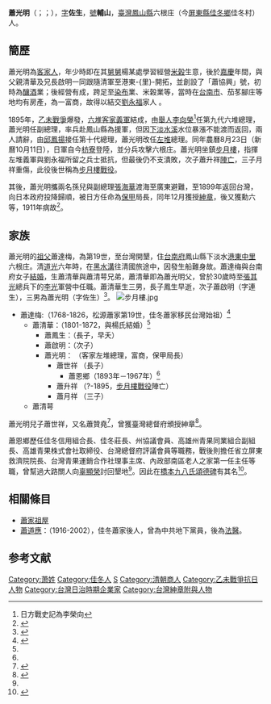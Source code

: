 {{Infobox Military Unit
| 顏色 = #FFFFFF
|unit_name=[[義軍|義軍]]將領
|image=[[File:蕭光明.jpg|200px]]
|caption=
|dates=
|country={{TWN-1895}}
|allegiance={{TWN-1895}}
|branch=
|type=[[軍隊|軍隊]]及[[家族|家族]]
|role=
|size=
|command_structure=
|current_commander=
|garrison=
|ceremonial_chief=
|colonel_of_the_regiment=
|nickname=
|patron=
|motto=
|colors=
|march=
|mascot=
|battles=[[乙未戰爭|乙未戰爭]]
|notable_commanders=
|anniversaries=
}}
'''蕭光明'''（{{lang-hak|Sêu kông-mìn}}；{{lang-nan-tw|Siau Kong-bêng}}；{{bd|1841年|8月11日|1911年|3月30日}}），[[表字|字]]'''佐生'''，[[號|號]]'''輔山'''，[[臺灣|臺灣]][[鳳山縣_(臺灣)|鳳山縣]]六根庄（今[[屏東縣|屏東縣]][[佳冬鄉|佳冬鄉]]佳冬村）人。

== 簡歷==


蕭光明為[[臺灣客家人|客家人]]，年少時即在其[[舅舅|舅舅]]楊某處學習經營[[米榖|米榖]]生意，後於[[嘉慶|嘉慶]]年間，與父親清華及兄長啟明一同跟隨清軍至港東-{里}-開拓，並創設了「蕭協興」號，初時為[[釀酒|釀酒]]業；後經營有成，跨足至[[染布|染布]]業、米榖業等，當時在[[台南市|台南市]]、茄苳腳庄等地均有房產，為一富商，故得以結交[[劉永福|劉永福]]家人 。

1895年，[[乙未戰爭|乙未戰爭]]爆發，[[六堆客家義軍|六堆客家義軍]]結成，由[[舉人|舉人]][[李向榮|李向榮]]<ref>日方戰史記為李榮向</ref>任第九代六堆總理，蕭光明任副總理，率兵赴鳳山縣為援軍，但因[[下淡水溪|下淡水溪]]水位暴漲不能渡而返回，兩人請辭，由[[邱鳳揚|邱鳳揚]]接任第十代總理，蕭光明改任[[左堆_(六堆)|左堆]]總理。同年農曆8月23日（新曆10月11日），日軍自今[[枋寮鄉|枋寮]]登陸，並分兵攻擊六根庄。蕭光明坐鎮[[步月樓|步月樓]]，指揮左堆義軍與劉永福所留之兵士抵抗，但最後仍不支潰敗，次子蕭升祥[[陣亡|陣亡]]，三子月祥重傷，此役後世稱為[[步月樓戰役|步月樓戰役]]。

其後，蕭光明攜兩名孫兒與副總理[[張海華_(台灣日治時期人物|張海華]]渡海至廣東避難，至1899年返回台灣，向日本政府投降歸順，被日方任命為[[保甲|保甲]]局長，同年12月獲授[[臺灣紳章|紳章]]，後又獲勳六等，1911年病故<ref>{{cite web|author=張子文|title=臺灣歷史人物小傳--明清暨日據時期 / 蕭光明|url=http://memory.ncl.edu.tw/tm_cgi/hypage.cgi?HYPAGE=toolbox_figure_detail.hpg&project_id=twpeop&dtd_id=15&subject_name=%E8%87%BA%E7%81%A3%E6%AD%B7%E5%8F%B2%E4%BA%BA%E7%89%A9%E5%B0%8F%E5%82%B3--%E6%98%8E%E6%B8%85%E6%9A%A8%E6%97%A5%E6%93%9A%E6%99%82%E6%9C%9F&subject_url=toolbox_figure.hpg&xml_id=0000009478&who=%E8%95%AD%E5%85%89%E6%98%8E|publisher=[[中華民國國家圖書館|國家圖書館]]|accessdate=2015-02-18|archive-date=2015-02-18|archive-url=https://web.archive.org/web/20150218185516/http://memory.ncl.edu.tw/tm_cgi/hypage.cgi?HYPAGE=toolbox_figure_detail.hpg&project_id=twpeop&dtd_id=15&subject_name=%E8%87%BA%E7%81%A3%E6%AD%B7%E5%8F%B2%E4%BA%BA%E7%89%A9%E5%B0%8F%E5%82%B3--%E6%98%8E%E6%B8%85%E6%9A%A8%E6%97%A5%E6%93%9A%E6%99%82%E6%9C%9F&subject_url=toolbox_figure.hpg&xml_id=0000009478&who=%E8%95%AD%E5%85%89%E6%98%8E|dead-url=no}}</ref>。

== 家族 ==
蕭光明的[[祖父|祖父]]蕭達梅，為第19世，至台灣開墾，住[[台南府|台南府]]鳳山縣下淡水[[港東中里|港東中里]]六根庄。清[[道光|道光]]六年時，在[[澎湖水道|黑水溝]]往清國旅途中，因發生船難身故。蕭達梅與台南府女子[[結婚|結婚]]，生蕭清華與蕭清萼兄弟，蕭清華即為蕭光明父，曾於30歲時至[[張其光|張其光]]總兵下的[[李光_(清朝)|李光]]軍營中任職。蕭清華生三男，長子鳳生早逝，次子蕭啟明（字連生），三男為蕭光明（字佐生）<ref>{{cite web|author=葉正洋|title=關於蕭家農莊|url=http://jiadong.pixnet.net/blog|publisher=佳冬鄉遊客服務中心|accessdate=2015-02-18|archive-date=2015-02-18|archive-url=https://web.archive.org/web/20150218183342/http://jiadong.pixnet.net/blog|dead-url=no}}</ref>。
[[File:步月樓.jpg|thumb]]
*蕭達梅:（1768-1826，松源蕭家第19世，佳冬蕭家移民台灣始祖）<ref name="蕭開平">{{cite web|author=蕭開平(蕭光明[[重孫|重孫]])|title=蕭光明血戰步月樓|url=http://www.observer-taipei.com/article.php?id=477|publisher=《觀察》雜誌|accessdate=2015-02-18|archive-date=2015-02-18|archive-url=https://web.archive.org/web/20150218182539/http://www.observer-taipei.com/article.php?id=477|dead-url=no}}</ref>
**蕭清華：（1801-1872，與楊氏結婚）<ref name="蕭開平" />
***蕭鳳生：（長子，早夭）
***蕭啟明：（次子）
***蕭光明： （客家左堆總理，富商，保甲局長）
**** 蕭世祥 （長子）
*****蕭恩鄉（1893年－1967年）<ref name="張添雄"/>
**** 蕭升祥 （?-1895，[[步月樓戰役|步月樓戰役]]陣亡）
**** 蕭月祥 （三子）
**蕭清萼
蕭光明兒子蕭世祥，又名蕭贊堯<ref name="臺灣大學">{{cite book |author=|chapter=〈屏東佳冬客家望族出身的著名醫師蕭道應為首的相關政治案件〉|title=《2010 臺灣大學發展客家學術計畫成果報告書 》|date=2010|publisher=臺灣大學客家研究中心|location=臺灣|language=zh-tw |isbn=}}</ref>，曾獲臺灣總督府頒授紳章<ref name="張添雄">{{Cite news|url=http://www.twtimes.com.tw/?page=news&nid=337518|title=緬懷六堆政治家|author=張添雄|language=zh-tw|publisher=《臺灣時報》|date=2013-06-19|accessdate=2016-04-11|archive-url=https://web.archive.org/web/20160422103159/http://www.twtimes.com.tw/?page=news&nid=337518|archive-date=2016-04-22|dead-url=yes}}</ref>。

蕭恩鄉歷任佳冬信用組合長、佳冬莊長、州協議會員、高雄州青果同業組合副組長、高雄青果株式會社取締役、台灣總督府評議會員等職務，戰後則擔任省立屏東救濟院院長、台灣青果運銷合作社理事主席、內政部南區老人之家第一任主任等職，曾幫過大路關人向[[辜顯榮|辜顯榮]]討回墾地<ref name="張添雄"/>。因此在[[橋本九八氏頌德碑|橋本九八氏頌德碑]]有其名<ref name="邱淵惠">{{cite book |author=邱淵惠|chapter=〈廣興村開庄福德祠及其祭祀公業〉|title=《屏東縣高樹鄉客家聚落調查與(影像)紀錄 》|date=2013|publisher=中華民國客家委員會|location=臺灣|language=zh-tw |isbn=}}</ref>。

== 相關條目 ==
*[[蕭家祖屋|蕭家祖屋]]
*[[蕭道應|蕭道應]]：（1916-2002），佳冬蕭家後人，曾為中共地下黨員，後為[[法醫|法醫]]。

==参考文献==
{{reflist}}

[[Category:萧姓|Category:萧姓]]
[[Category:佳冬人|Category:佳冬人]]
[[Category:客家裔臺灣人|S]]
[[Category:清朝商人|Category:清朝商人]]
[[Category:乙未戰爭抗日人物|Category:乙未戰爭抗日人物]]
[[Category:台灣日治時期企業家|Category:台灣日治時期企業家]]
[[Category:台灣紳章附與人物|Category:台灣紳章附與人物]]